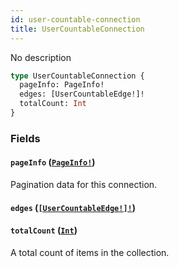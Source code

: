 ```yaml
---
id: user-countable-connection
title: UserCountableConnection
---
```


No description

```graphql
type UserCountableConnection {
  pageInfo: PageInfo!
  edges: [UserCountableEdge!]!
  totalCount: Int
}
```

### Fields

#### `pageInfo` ([`PageInfo!`](../../../developer/api-reference/objects/page-info))

Pagination data for this connection.

#### `edges` ([`[UserCountableEdge!]!`](../../../developer/api-reference/objects/user-countable-edge))

#### `totalCount` ([`Int`](../../../developer/api-reference/scalars/int))

A total count of items in the collection.
